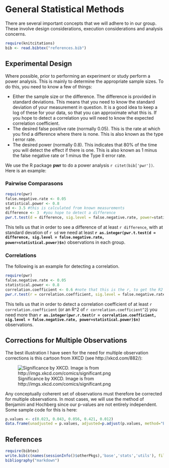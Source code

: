 General Statistical Methods
=============================

There are several important concepts that we will adhere to in our group.  These involve design considerations, execution considerations and analysis concerns.

```r
require(knitcitations)
bib <- read.bibtex("references.bib")

```

Experimental Design
--------------------

Where possible, prior to performing an experiment or study perform a power analysis.  This is mainly to determine the appropriate sample sizes.  To do this, you need to know a few of things:

* Either the sample size or the difference.  The difference is provided in standard deviations.  This means that you need to know the standard deviation of your measurement in question.  It is a good idea to keep a log of these for your data, so that you can approximate what this is.  If you hope to detect a correlation you will need to know the expected correlation coefficient.
* The desired false positive rate (normally 0.05).  This is the rate at which you find a difference where there is none.  This is also known as the type I error rate.
* The desired power (normally 0.8).  This indicates that 80% of the time you will detect the effect if there is one.  This is also known as 1 minus the false negative rate or 1 minus the Type II error rate.

We use the R package **pwr** to do a power analysis `r citet(bib['pwr'])`.  Here is an example:

### Pairwise Comparasons

```r
require(pwr)
false.negative.rate <- 0.05
statistical.power <- 0.8
sd <- 3.5 #this is calculated from known measurements
difference <- 3  #you hope to detect a difference 
pwr.t.test(d = difference, sig.level = false.negative.rate, power=statistical.power)
```

This tells us that in order to see a difference of at least `r difference`, with at standard devation of `r sd` we need at least **`r as.integer(pwr.t.test(d = difference, sig.level = false.negative.rate, power=statistical.power)$n)`** observations in each group.

### Correlations

The following is an example for detecting a correlation.  

```r
require(pwr)
false.negative.rate <- 0.05
statistical.power <- 0.8
correlation.coefficient <- 0.6 #note that this is the r, to get the R2 value you will have to square this result.
pwr.r.test(r = correlation.coefficient, sig.level = false.negative.rate, power=statistical.power)
```

This tells us that in order to detect a correlation coefficient of at least `r correlation.coefficient` (or an R^2 of `r correlation.coefficient^2`) you need more than **`r as.integer(pwr.r.test(r = correlation.coefficient, sig.level = false.negative.rate, power=statistical.power)$n)`** observations.

Corrections for Multiple Observations
--------------------------------------

The best illustration I have seen for the need for multiple observation corrections is this cartoon from XKCD (see http://xkcd.com/882/):

![Significance by XKCD.  Image is from http://imgs.xkcd.com/comics/significant.png](http://imgs.xkcd.com/comics/significant.png "Significance by XKCD.  Image is from http://imgs.xkcd.com/comics/significant.png")


Any conceptually coherent set of observations must therefore be corrected for multiple observations.  In most cases, we will use the method of Benjamini and Hochberg since our p-values are not entirely independent.  Some sample code for this is here:

```r
p.values <- c(0.023, 0.043, 0.056, 0.421, 0.012)
data.frame(unadjusted = p.values, adjusted=p.adjust(p.values, method="BH"))
```

References
-----------

```r
require(bibtex)
write.bib(c(names(sessionInfo()$otherPkgs),'base','stats','utils'), file='references.bib')
bibliography("markdown")
```